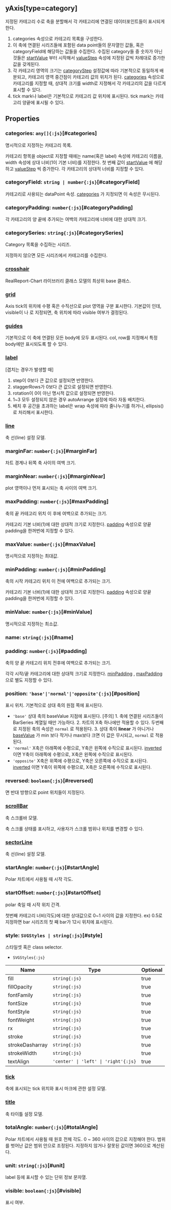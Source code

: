 ## **yAxis[type=category]**
지정된 카테고리 수로 축을 분할해서 각 카테고리에 연결된 데이터포인트들이 표시되게 한다.


1. categories 속성으로 카테고리 목록을 구성한다.
2. 이 축에 연결된 시리즈들에 포함된 data point들의 문자열인 값들, 혹은 categoryField에 해당하는 값들을 수집한다.
   수집된 category들 중 숫자가 아닌 것들은 [startValue](#startValue) 부터 시작해서 [valueStep](#valueStep) 속성에 지정된 값씩 차례대로 증가한 값을 갖게된다.
3. 각 카테고리 영역의 크기는 [categoryStep](#categoryStep) 설정값에 따라 기본적으로 동일하게 배분되고, 
   카테고리 영역 중간점이 카테고리 값의 위치가 된다. [categories](/config/config/xAxis/category#categories) 속성으로 카테고리를 지정할 때, 상대적 크기를 width로 지정해서 각 카테고리의 값을 다르게 표시할 수 있다.
4. tick mark나 label은 기본적으로 카테고리 값 위치에 표시된다.
   tick mark는 카테고리 양끝에 표시될 수 있다.
## Properties

### categories: `any[]{:js}`[#categories]
명시적으로 지정하는 카테고리 목록.

카테고리 항목을 object로 지정할 때에는 name(혹은 label) 속성에 카테고리 이름을,
width 속성에 상대 너비(1이 기본 너비)를 지정한다.
첫 번째 값이 [startValue](#startValue) 에 해당하고 [valueStep](#valueStep) 씩 증가한다.
각 카테고리의 상대적 너비를 지정할 수 있다.  

### categoryField: `string | number{:js}`[#categoryField]
카테고리로 사용되는 dataPoint 속성.
 [categories](#categories) 가 지정되면 이 속성은 무시된다.  

### categoryPadding: `number{:js}`[#categoryPadding]
각 카테고리의 양 끝에 추가되는 여백의 카테고리에 너비에 대한 상대적 크기.  
<DefaultValue value="0.1" contents=""></DefaultValue>
### categorySeries: `string{:js}`[#categorySeries]
Category 목록을 수집하는 시리즈.

지정하지 않으면 모든 시리즈에서 카테고리를 수집한다.  

### [crosshair](./category/crosshair)
RealReport-Chart 라이브러리 클래스 모델의 최상위 base 클래스.  

### [grid](./category/grid)
Axis tick의 위치에 수평 혹은 수직선으로 plot 영역을 구분 표시한다.
  기본값이 <Content type="keyword" value="undefined"></Content>인데,
visible이 <Content type="keyword" value="undefined"></Content>나 <Content type="keyword" value="null"></Content>로 지정되면, 축 위치에 따라 visible 여부가 결정된다.  

### [guides](./category/guides)
기본적으로 이 축에 연결된 모든 body에 모두 표시된다.
col, row를 지정해서 특정 body에만 표시되도록 할 수 있다.  

### [label](./category/label)
[겹치는 경우가 발생할 때]
1. step이 0보다 큰 값으로 설정되면 반영한다.
2. staggerRows가 0보다 큰 값으로 설정되면 반영한다.
3. rotation이 0이 아닌 명시적 값으로 설정되면 반영한다.
4. 1~3 모두 설정되지 않은 경우 autoArrange 설정에 따라 자동 배치한다.
5. 배치 후 공간을 초과하는 label은 wrap 속성에 따라 줄나누기를 하거나, 
   ellipsis(<Content type="expression" value="'...'"></Content>)로 처리해서 표시한다.  

### [line](./category/line)
축 선(line) 설정 모델.  

### marginFar: `number{:js}`[#marginFar]
차트 경계나 뒤쪽 축 사이의 여백 크기.  
<DefaultValue value="0" contents=""></DefaultValue>
### marginNear: `number{:js}`[#marginNear]
plot 영역이나 먼저 표시되는 축 사이의 여백 크기.  
<DefaultValue value="0" contents=""></DefaultValue>
### maxPadding: `number{:js}`[#maxPadding]
축의 끝 카테고리 위치 이 후에 여백으로 추가되는 크기.

카테고리 기본 너비(1)에 대한 상대적 크기로 지정한다. [padding](#padding) 속성으로 양끝 padding을 한꺼번에 지정할 수 있다.  

### maxValue: `number{:js}`[#maxValue]
명시적으로 지정하는 최대값.  

### minPadding: `number{:js}`[#minPadding]
축의 시작 카테고리 위치 이 전에 여백으로 추가되는 크기.

카테고리 기본 너비(1)에 대한 상대적 크기로 지정한다. [padding](#padding) 속성으로 양끝 padding을 한꺼번에 지정할 수 있다.  

### minValue: `number{:js}`[#minValue]
명시적으로 지정하는 최소값.  

### name: `string{:js}`[#name]

### padding: `number{:js}`[#padding]
축의 양 끝 카테고리 위치 전후에 여백으로 추가되는 크기.

각각 시작/끝 카테고리에 대한 상대적 크기로 지정한다. [minPadding](#minpadding) , [maxPadding](#maxpadding) 으로 별도 지정할 수 있다.  
<DefaultValue value="0" contents=""></DefaultValue>
### position: `'base'|'normal'|'opposite'{:js}`[#position]
표시 위치.
기본적으로 상대 축의 원점 쪽에 표시된다.  
- `'base'` 상대 축의 baseValue 지점에 표시된다.      [주의]   1. 축에 연결된 시리즈들이 BarSeries 계열일 때만 가능하다.  2. 차트의 X축 하나에만 적용할 수 있다. 두번째로 지정된 축의 속성은 `normal` 로 적용된다.  3. 상대 축이 **linear** 가 아니거나 [baseValue](/config/config/xAxis#basevalue) 가 min 보다 작거나 max보다 크면 이 값은 무시되고, `normal` 로 적용된다.
- `'normal'` X축은 아래쪽에 수평으로, Y축은 왼쪽에 수직으로 표시된다.     [inverted](/config/config#inverted) 이면 Y축이 아래쪽에 수평으로, X축은 왼쪽에 수직으로 표시된다.
- `'opposite'` X축은 위쪽에 수평으로, Y축은 오른쪽에 수직으로 표시된다.     [inverted](/config/config#inverted) 이면 Y축이 위쪽에 수평으로, X축은 오른쪽에 수직으로 표시된다.

<DefaultValue value="'normal'" contents=""></DefaultValue>
### reversed: `boolean{:js}`[#reversed]
<Content type="keyword" value="true"></Content>면 반대 방향으로 point 위치들이 지정된다.  
<DefaultValue value="false" contents=""></DefaultValue>
### [scrollBar](./category/scrollBar)
축 스크롤바 모델.

축 스크롤 상태를 표시하고, 사용자가 스크롤 범위나 위치를 변경할 수 있다.  

### [sectorLine](./category/sectorLine)
축 선(line) 설정 모델.  

### startAngle: `number{:js}`[#startAngle]
Polar 차트에서 사용될 때 시작 각도.  
<DefaultValue value="0" contents=""></DefaultValue>
### startOffset: `number{:js}`[#startOffset]
polar 축일 때 시작 위치 간격.

첫번째 카테고리 너비(각도)에 대한 상대값으로 0~1 사이의 값을 지정한다.
ex) 0.5로 지정하면 bar 시리즈의 첫 째 bar가 12시 위치에 표시된다.  
<DefaultValue value="0" contents=""></DefaultValue>
### style: `SVGStyles | string{:js}`[#style]
스타일셋 혹은 class selector.  
- `SVGStyles{:js}` 

| Name | Type | Optional |  
| ----- | ----- | ----- |  
| fill | `string{:js}` | true |  
| fillOpacity | `string{:js}` | true |  
| fontFamily | `string{:js}` | true |  
| fontSize | `string{:js}` | true |  
| fontStyle | `string{:js}` | true |  
| fontWeight | `string{:js}` | true |  
| rx | `string{:js}` | true |  
| stroke | `string{:js}` | true |  
| strokeDasharray | `string{:js}` | true |  
| strokeWidth | `string{:js}` | true |  
| textAlign | `'center' \| 'left' \| 'right'{:js}` | true |
### [tick](./category/tick)
축에 표시되는 tick 위치와 표시 마크에 관한 설정 모델.  

### [title](./category/title)
축 타이틀 설정 모델.  

### totalAngle: `number{:js}`[#totalAngle]
Polar 차트에서 사용될 때 원호 전체 각도.
0 ~ 360 사이의 값으로 지정해야 한다.
범위를 벗어난 값은 범위 안으로 조정된다.
지정하지 않거나 잘못된 값이면 360으로 계산된다.  
<DefaultValue value="360" contents=""></DefaultValue>
### unit: `string{:js}`[#unit]
label 등에 표시할 수 있는 단위 정보 문자열.  

### visible: `boolean{:js}`[#visible]
표시 여부.  
<DefaultValue value="true" contents=""></DefaultValue>